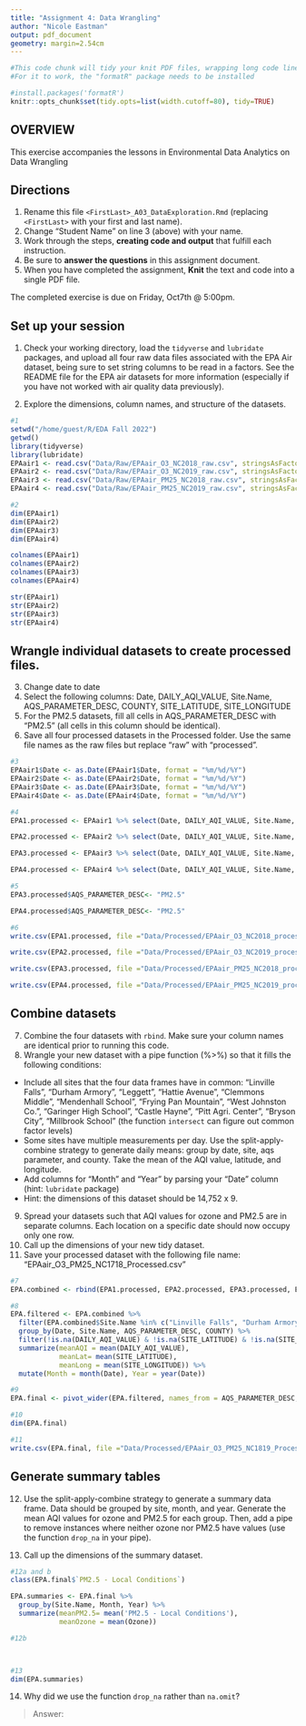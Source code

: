 ```yaml
---
title: "Assignment 4: Data Wrangling"
author: "Nicole Eastman"
output: pdf_document
geometry: margin=2.54cm
---
```


```r
#This code chunk will tidy your knit PDF files, wrapping long code lines
#For it to work, the "formatR" package needs to be installed

#install.packages('formatR')
knitr::opts_chunk$set(tidy.opts=list(width.cutoff=80), tidy=TRUE)
```

## OVERVIEW

This exercise accompanies the lessons in Environmental Data Analytics on Data Wrangling 

## Directions
1.  Rename this file `<FirstLast>_A03_DataExploration.Rmd` (replacing `<FirstLast>` with your first and last name).
2. Change "Student Name" on line 3 (above) with your name.
3. Work through the steps, **creating code and output** that fulfill each instruction.
4. Be sure to **answer the questions** in this assignment document.
5. When you have completed the assignment, **Knit** the text and code into a single PDF file.

The completed exercise is due on Friday, Oct7th @ 5:00pm.

## Set up your session 
1. Check your working directory, load the `tidyverse` and `lubridate` packages, and upload all four raw data files associated with the EPA Air dataset, being sure to set string columns to be read in a factors. See the README file for the EPA air datasets for more information (especially if you have not worked with air quality data previously). 

2. Explore the dimensions, column names, and structure of the datasets. 

```r
#1
setwd("/home/guest/R/EDA Fall 2022")
getwd()
library(tidyverse)
library(lubridate)
EPAair1 <- read.csv("Data/Raw/EPAair_O3_NC2018_raw.csv", stringsAsFactors = TRUE)
EPAair2 <- read.csv("Data/Raw/EPAair_O3_NC2019_raw.csv", stringsAsFactors= TRUE)
EPAair3 <- read.csv("Data/Raw/EPAair_PM25_NC2018_raw.csv", stringsAsFactors = TRUE)
EPAair4 <- read.csv("Data/Raw/EPAair_PM25_NC2019_raw.csv", stringsAsFactors = TRUE)

#2
dim(EPAair1)
dim(EPAair2)
dim(EPAair3)
dim(EPAair4)

colnames(EPAair1)
colnames(EPAair2)
colnames(EPAair3)
colnames(EPAair4)

str(EPAair1)
str(EPAair2)
str(EPAair3)
str(EPAair4)

```

## Wrangle individual datasets to create processed files.
3. Change date to date
4. Select the following columns: Date, DAILY_AQI_VALUE, Site.Name, AQS_PARAMETER_DESC, COUNTY, SITE_LATITUDE, SITE_LONGITUDE
5. For the PM2.5 datasets, fill all cells in AQS_PARAMETER_DESC with "PM2.5" (all cells in this column should be identical).
6. Save all four processed datasets in the Processed folder. Use the same file names as the raw files but replace "raw" with "processed".

```r
#3
EPAair1$Date <- as.Date(EPAair1$Date, format = "%m/%d/%Y")
EPAair2$Date <- as.Date(EPAair2$Date, format = "%m/%d/%Y")
EPAair3$Date <- as.Date(EPAair3$Date, format = "%m/%d/%Y")
EPAair4$Date <- as.Date(EPAair4$Date, format = "%m/%d/%Y")

#4
EPA1.processed <- EPAair1 %>% select(Date, DAILY_AQI_VALUE, Site.Name, AQS_PARAMETER_DESC, COUNTY, SITE_LATITUDE, SITE_LONGITUDE)

EPA2.processed <- EPAair2 %>% select(Date, DAILY_AQI_VALUE, Site.Name, AQS_PARAMETER_DESC, COUNTY, SITE_LATITUDE, SITE_LONGITUDE)

EPA3.processed <- EPAair3 %>% select(Date, DAILY_AQI_VALUE, Site.Name, AQS_PARAMETER_DESC, COUNTY, SITE_LATITUDE, SITE_LONGITUDE)

EPA4.processed <- EPAair4 %>% select(Date, DAILY_AQI_VALUE, Site.Name, AQS_PARAMETER_DESC, COUNTY, SITE_LATITUDE, SITE_LONGITUDE)

#5
EPA3.processed$AQS_PARAMETER_DESC<- "PM2.5"

EPA4.processed$AQS_PARAMETER_DESC<- "PM2.5"

#6
write.csv(EPA1.processed, file ="Data/Processed/EPAair_O3_NC2018_processed.csv", row.names= FALSE)

write.csv(EPA2.processed, file ="Data/Processed/EPAair_O3_NC2019_processed.csv", row.names= FALSE)

write.csv(EPA3.processed, file ="Data/Processed/EPAair_PM25_NC2018_processed.csv", row.names= FALSE)

write.csv(EPA4.processed, file ="Data/Processed/EPAair_PM25_NC2019_processed.csv", row.names= FALSE)

```


## Combine datasets
7. Combine the four datasets with `rbind`. Make sure your column names are identical prior to running this code. 
8. Wrangle your new dataset with a pipe function (%>%) so that it fills the following conditions: 

* Include all sites that the four data frames have in common: "Linville Falls", "Durham Armory", "Leggett", "Hattie Avenue", "Clemmons Middle", "Mendenhall School", "Frying Pan Mountain", "West Johnston Co.", "Garinger High School", "Castle Hayne", "Pitt Agri. Center", "Bryson City", "Millbrook School" (the function `intersect` can figure out common factor levels)
* Some sites have multiple measurements per day. Use the split-apply-combine strategy to generate daily means: group by date, site, aqs parameter, and county. Take the mean of the AQI value, latitude, and longitude.
* Add columns for "Month" and "Year" by parsing your "Date" column (hint: `lubridate` package)
* Hint: the dimensions of this dataset should be 14,752 x 9.

9. Spread your datasets such that AQI values for ozone and PM2.5 are in separate columns. Each location on a specific date should now occupy only one row.
10. Call up the dimensions of your new tidy dataset.
11. Save your processed dataset with the following file name: "EPAair_O3_PM25_NC1718_Processed.csv"

```r
#7
EPA.combined <- rbind(EPA1.processed, EPA2.processed, EPA3.processed, EPA4.processed)

#8
EPA.filtered <- EPA.combined %>%
  filter(EPA.combined$Site.Name %in% c("Linville Falls", "Durham Armory", "Leggett", "Hattie Avenue", "Clemmons Middle", "Mendenhall School", "Frying Pan Mountain", "West Johnston Co.", "Garinger High School", "Castle Hayne", "Pitt Agri. Center", "Bryson City", "Millbrook School")) %>%
  group_by(Date, Site.Name, AQS_PARAMETER_DESC, COUNTY) %>%
  filter(!is.na(DAILY_AQI_VALUE) & !is.na(SITE_LATITUDE) & !is.na(SITE_LONGITUDE)) %>%
  summarize(meanAQI = mean(DAILY_AQI_VALUE),
            meanLat= mean(SITE_LATITUDE),
            meanLong = mean(SITE_LONGITUDE)) %>%
  mutate(Month = month(Date), Year = year(Date)) 

#9
EPA.final <- pivot_wider(EPA.filtered, names_from = AQS_PARAMETER_DESC, values_from = meanAQI)

#10
dim(EPA.final)

#11
write.csv(EPA.final, file ="Data/Processed/EPAair_O3_PM25_NC1819_Processed.csv", row.names= FALSE)

```


## Generate summary tables
12. Use the split-apply-combine strategy to generate a summary data frame. Data should be grouped by site, month, and year. Generate the mean AQI values for ozone and PM2.5 for each group. Then, add a pipe to remove instances where neither ozone nor PM2.5 have values (use the function `drop_na` in your pipe). 

13. Call up the dimensions of the summary dataset.

```r
#12a and b
class(EPA.final$`PM2.5 - Local Conditions`)

EPA.summaries <- EPA.final %>%
  group_by(Site.Name, Month, Year) %>%
  summarize(meanPM2.5= mean('PM2.5 - Local Conditions'),
            meanOzone = mean(Ozone))

#12b



#13
dim(EPA.summaries)

```

14. Why did we use the function `drop_na` rather than `na.omit`?

> Answer: 
